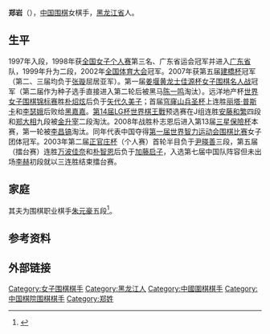 {{Infobox Go player
| image = 
| 全名 = 郑岩
| 英文名 = Zheng Yan
| 生於 = {{birth date and age|1984|8|2}}<ref name="资料">{{cite web |author1=月影 |title=女子棋手资料：郑岩二段 |url=http://sports.sohu.com/20100926/n275271690.shtml |website=搜狐体育 |accessdate=2019-05-17 |archive-date=2019-05-17 |archive-url=https://web.archive.org/web/20190517024720/http://sports.sohu.com/20100926/n275271690.shtml |dead-url=no }}</ref>
| 出生地 = [[黑龙江省|黑龙江省]]
| 國籍 = {{PRC}}
| 師從 = 
| 學生 = 无
| 入段 = 1997年
| 段位 = 二段
| 所屬 = [[中国棋院|中国棋院]]
}}

'''郑岩'''（{{bd|1984年|8月2日|catIdx=Z郑}}），[[中国|中国]][[围棋|围棋]]女棋手，[[黑龙江省|黑龙江省]]人。

==生平==
1997年入段，1998年获[[全国围棋个人赛|全国女子个人赛]]第三名、广东省运会冠军并进入[[广东省|广东省]]队，1999年升为二段，2002年[[全国体育大会|全国体育大会]]冠军。2007年获第五届[[建橋杯|建橋杯]]冠军（第二、三届均负于[[张璇|张璇]]屈居亚军）。第一届[[姜堰黄龙士佳源杯女子围棋名人战|姜堰黄龙士佳源杯女子围棋名人战]]冠军（第二届作为种子选手直接进入第二轮后被黑马[[陈一鸣_(棋手)|陈一鸣]]淘汰）。远洋地产杯[[世界女子围棋锦标赛|世界女子围棋锦标赛]]胜[[朴炤炫|朴炤炫]]后负于[[矢代久美子|矢代久美子]]；首届[[穹窿山兵圣杯|穹窿山兵圣杯]]上连胜[[丽塔·普斯卡|丽塔·普斯卡]]和[[李瑟娥|李瑟娥]]后败给[[黑嘉嘉|黑嘉嘉]]。[[第14届LG杯世界棋王戰|第14届LG杯世界棋王戰]]预选赛在J组连胜[[安藤和繁|安藤和繁]]四段和[[郑大相|郑大相]]九段被[[金升宰|金升宰]]二段淘汰。2008年战胜朴志恩后进入第13届[[三星保險杯|三星保險杯]]本赛，第一轮被[[李昌镐|李昌镐]]淘汰。同年代表中国夺得[[第一届世界智力运动会围棋比赛|第一届世界智力运动会围棋比赛]]女子团体冠军。2003年第二届[[正官庄杯|正官庄杯]]（个人赛）首轮半目负于[[尹暎善|尹暎善]]三段，第五届（擂台赛）连胜[[万波佳奈|万波佳奈]]和[[朴智恩|朴智恩]]后负于[[加藤启子|加藤启子]]，入选第七届中国队阵容但未出场[[李赫|李赫]]初段就以三连胜结束擂台赛。

==家庭==
其夫为围棋职业棋手[[朱元豪|朱元豪]]五段<ref name="2017SG杯混双">{{cite news|author1=蓝烈|title=韩第7届SG杯混双赛开赛 朱元豪郑岩夫妇出战|url=http://sports.sina.com.cn/go/2017-04-17/doc-ifyeimqy2056313.shtml|accessdate=2017-12-26|agency=新浪体育|date=2017年4月17日|archive-date=2017-10-19|archive-url=https://web.archive.org/web/20171019044225/http://sports.sina.com.cn/go/2017-04-17/doc-ifyeimqy2056313.shtml|dead-url=no}}</ref>。

==参考资料==
{{Reflist}}

==外部链接==

{{中国艺术家小作品}}
{{authority control}}
{{DEFAULTSORT:Z}}
[[Category:女子围棋棋手|Category:女子围棋棋手]]
[[Category:黑龙江人|Category:黑龙江人]]
[[Category:中國圍棋棋手|Category:中國圍棋棋手]]
[[Category:中国棋院围棋棋手|Category:中国棋院围棋棋手]]
[[Category:郑姓|Category:郑姓]]